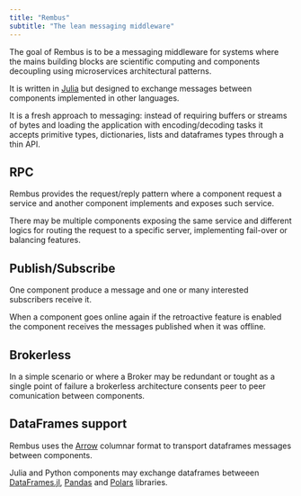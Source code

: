 ```yaml
---
title: "Rembus"
subtitle: "The lean messaging middleware"
---
```


The goal of Rembus is to be a messaging middleware for
systems where the mains building blocks are scientific computing
and components decoupling using microservices architectural
patterns.

It is written in [Julia](https://julialang.org/) but designed
to exchange messages between components implemented in other languages.

It is a fresh approach to messaging: instead of requiring 
buffers or streams of bytes and loading the application with
encoding/decoding tasks it accepts primitive types, dictionaries,
lists and dataframes types through a thin API.

::: {.grid}

::: {.g-col-6}
## RPC

Rembus provides the request/reply pattern where a component request
a service and another component implements and exposes such service. 

There may be multiple components exposing the same service and
different logics for routing the request to a specific server, 
implementing fail-over or balancing features.  


:::
::: {.g-col-6}
## Publish/Subscribe

One component produce a message and one or many interested subscribers receive it.

When a component goes online again if the retroactive feature is enabled
the component receives the messages published when it was offline.

:::
::: {.g-col-6}
## Brokerless

In a simple scenario or where a Broker may be redundant or tought as a 
single point of failure a brokerless architecture consents peer to peer
comunication between components.
:::

::: {.g-col-6}
## DataFrames support

Rembus uses the [Arrow](https://arrow.apache.org/) columnar format to transport
dataframes messages between components.

Julia and Python components may exchange dataframes betweeen
[DataFrames.jl](https://dataframes.juliadata.org/stable/),
[Pandas](https://pandas.pydata.org/) and [Polars](https://docs.pola.rs/) libraries.

:::
:::
